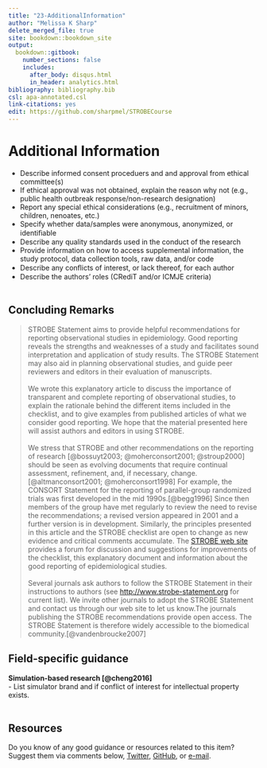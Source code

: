 ---
title: "23-AdditionalInformation"
author: "Melissa K Sharp"
delete_merged_file: true
site: bookdown::bookdown_site
output:
  bookdown::gitbook:
    number_sections: false 
    includes: 
      after_body: disqus.html
      in_header: analytics.html 
bibliography: bibliography.bib
csl: apa-annotated.csl
link-citations: yes
edit: https://github.com/sharpmel/STROBECourse
---

# Additional Information  
- Describe informed consent proceduers and and approval from ethical committee(s)  
 - If ethical approval was not obtained, explain the reason why not (e.g., public health outbreak response/non-research designation)  
- Report any special ethical considerations (e.g., recruitment of minors, children, nenoates, etc.)  
- Specify whether data/samples were anonymous, anonymized, or identiﬁable  
- Describe any quality standards used in the conduct of the research  
- Provide information on how to access supplemental information, the study protocol, data collection tools, raw data, and/or code  
-	Describe any conﬂicts of interest, or lack thereof, for each author  
- Describe the authors’ roles (CRediT and/or ICMJE criteria)  
</br>

## Concluding Remarks  
> STROBE Statement aims to provide helpful recommendations for reporting observational studies in epidemiology. Good reporting reveals the strengths and weaknesses of a study and facilitates sound interpretation and application of study results. The STROBE Statement may also aid in planning observational studies, and guide peer reviewers and editors in their evaluation of manuscripts.  
</br>
We wrote this explanatory article to discuss the importance of transparent and complete reporting of observational studies, to explain the rationale behind the different items included in the checklist, and to give examples from published articles of what we consider good reporting. We hope that the material presented here will assist authors and editors in using STROBE.  
</br>
We stress that STROBE and other recommendations on the reporting of research
[@bossuyt2003; @moherconsort2001; @stroup2000] should be seen as evolving documents that require continual assessment, refinement, and, if necessary, change.[@altmanconsort2001; @moherconsort1998] For example, the CONSORT Statement for the reporting of parallel-group randomized trials was first developed in the mid 1990s.[@begg1996] Since then members of the group have met regularly to review the need to revise the recommendations; a revised version appeared in 2001 and a further version is in development. Similarly, the principles presented in this article and the STROBE checklist are open to change as new evidence and critical comments accumulate. The [STROBE web site](http://www.strobe-statement.org) provides a forum for discussion and suggestions for improvements of the checklist, this explanatory document and information about the good reporting of epidemiological studies.  
</br>
Several journals ask authors to follow the STROBE Statement in their instructions to authors (see [http://www.strobe-statement.org](http://www.strobe-statement.org) for current list). We invite other journals to adopt the STROBE Statement and contact us through our web site to let us know.The journals publishing the STROBE recommendations provide open access. The STROBE Statement is therefore widely accessible to the biomedical community.[@vandenbroucke2007]

## Field-specific guidance  
**Simulation-based research [@cheng2016]**  
- List simulator brand and if conflict of interest for intellectual property exists.  
</br> 

## Resources  
Do you know of any good guidance or resources related to this item? Suggest them via comments below, [Twitter](https://twitter.com/sharpmelk), [GitHub](https://github.com/sharpmel/STROBECourse), or [e-mail](mailto:melissaksharp@gmail.com).
</br> 